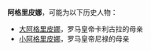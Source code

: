 '''阿格里皮娜'''，可能为以下历史人物：
*[[大阿格里皮娜|大阿格里皮娜]]，罗马皇帝卡利古拉的母亲
*[[小阿格里皮娜|小阿格里皮娜]]，罗马皇帝尼禄的母亲
{{消歧义|cat=五字人名消歧义}}